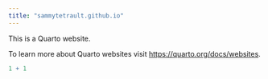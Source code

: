 ```yaml
---
title: "sammytetrault.github.io"
---
```


This is a Quarto website.

To learn more about Quarto websites visit <https://quarto.org/docs/websites>.

```r

1 + 1
```
